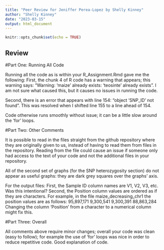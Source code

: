 ```yaml
---
title: "Peer Review for Jeniffer Perea-Lopez by Shelly Kinney"
author: "Shelly Kinney"
date: "2023-03-15"
output: html_document
---
```


```r
knitr::opts_chunk$set(echo = TRUE)
```

## Review


#Part One: Running All Code

Running all the code as is within your R_Assignment.Rmd gave me the following:
First, the chunk 4 of R code has a warning that appears; this warning says:
"Warning: 'maize' already exists: 'teosinte' already exists". 
I am not sure what caused this, but it causes no issues in running the code.

Second, there is an error that appears with line 154: "object 'SNP_ID' not found". This was resolved when I shifted line 155 to a line ahead of 154.

Code otherwise runs smoothly without issue; it can be a little slow around the 'for' loops.


#Part Two: Other Comments

It is possible to read in the files straight from the github repository where they are originally given to us, instead of having to read them from files in the repository. Reading from the file could cause an issue if someone only had access to the text of your code and not the additional files in your repository. 

All of the second set of graphs (for the SNP heterozygosity section) do not appear as useful graphs: they are dark grey squares over the graphs' axis. 

For the output files:
First, the Sample ID column names are V1, V2, V3, etc. Was this intentional? 
Second, the Position column values are ordered as if they are characters.  For example, in the file maize_decreasing_chr1 the position values are as follows:
95,897,171
9,300,541
9,300,391
88,863,284
Changing the column 'Position' from a character to a numerical column might fix this.


#Part Three: Overall

All comments above require minor changes; overall your code was clean (easy to follow); for example the use of 'for' loops was nice in order to reduce repetitive code. Good explanation of code.
